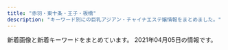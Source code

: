 ```yaml
---
title: "赤羽・東十条・王子・板橋"
description: "キーワード別にの巨乳アジアン・チャイナエステ嬢情報をまとめました。"
---
```


新着画像と新着キーワードをまとめています。
2021年04月05日の情報です。

<DmmAffiliateIns />
<KeywordTable
  shops={
    [
    {
        "url": "http://lastpara.net/",
        "station": "JR\u8d64\u7fbd\u99c5\u5357\u53e3",
        "name": "Last Paradise \uff5e\u30e9\u30b9\u30c8\u30d1\u30e9\u30c0\u30a4\u30b9\uff5e",
        "keywords": {
            "85": 9,
            "86": 4,
            "90": 2,
            "84": 4
        },
        "img_links": [
            "http://lastpara.net/image/cast/cast_287_1_l.jpg",
            "http://lastpara.net/image/cast/cast_286_1_s.jpg",
            "http://lastpara.net/image/cast/cast_256_1_s.jpg",
            "http://lastpara.net/image/cast/cast_287_1_s.jpg",
            "http://lastpara.net/image/cast/cast_263_1_l.jpg",
            "http://lastpara.net/image/cast/cast_261_1_l.jpg",
            "http://lastpara.net/image/cast/cast_259_1_l.jpg",
            "http://lastpara.net/image/cast/cast_286_1_l.jpg",
            "http://lastpara.net/image/cast/cast_263_1_s.jpg",
            "http://lastpara.net/img/event/camp_top_02.jpg",
            "http://lastpara.net/image/cast/cast_262_1_l.jpg",
            "http://lastpara.net/image/cast/cast_259_1_s.jpg",
            "http://lastpara.net/image/cast/cast_256_1_l.jpg",
            "http://lastpara.net/image/cast/cast_265_1_l.jpg",
            "http://lastpara.net/image/cast/cast_265_1_s.jpg",
            "http://lastpara.net/img/recuit.png",
            "http://lastpara.net/img/news-ttl.jpg",
            "http://lastpara.net/image/cast/cast_255_1_l.jpg"
        ]
    },
    {
        "name": "\u56de\u697d\u82d1",
        "keywords": {},
        "img_links": [
            "https://nippori-massage.com/images/esthe1.jpg",
            "https://nippori-massage.com/images/line_friend.png",
            "https://nippori-massage.com/staff/nana-s1.jpg",
            "https://nippori-massage.com/images/header3.png",
            "https://nippori-massage.com/icon/yelp.png",
            "https://nippori-massage.com/images/obi.jpg",
            "https://nippori-massage.com/images/main1.jpg",
            "https://nippori-massage.com/images/clear.png",
            "https://nippori-massage.com//icon/facebook.png",
            "https://nippori-massage.com/images/esthe2.jpg",
            "https://nippori-massage.com/room/room-l4.jpg",
            "https://nippori-massage.com/images/esthe4.jpg",
            "https://nippori-massage.com/staff/nana-l1.jpg",
            "https://nippori-massage.com/footer/footer-tel.png",
            "https://nippori-massage.com/staff/yui-s1.jpg",
            "https://nippori-massage.com/images/qrcode.png",
            "https://nippori-massage.com/line/line-qr.png",
            "https://nippori-massage.com/footer/footer-staff.png",
            "https://nippori-massage.com/icon/twitter.png",
            "https://scdn.line-apps.com/n/line_add_friends/btn/ja.png",
            "https://nippori-massage.com/icon/facebook.png",
            "https://nippori-massage.com/images/main-sp.jpg",
            "https://nippori-massage.com/room/room-l2.jpg",
            "https://nippori-massage.com/footer/footer-line.png",
            "https://nippori-massage.com/line/10min-coupon.png",
            "https://nippori-massage.com/room/room-l3.jpg",
            "https://nippori-massage.com/staff/yui-l1.jpg",
            "https://nippori-massage.com/icon/line.png",
            "https://nippori-massage.com/images/esthe3.jpg",
            "https://nippori-massage.com/room/room-l1.jpg"
        ],
        "station": "\u5c3e\u4e45\u99c5",
        "url": "https://nippori-massage.com/"
    },
    {
        "img_links": [
            "https://higashijujo-mensesthe.com/menu/info.png",
            "https://higashijujo-mensesthe.com/images/main1.jpg",
            "https://higashijujo-mensesthe.com/images/footer-r.png",
            "https://higashijujo-mensesthe.com/staff/lime-s1.jpg",
            "https://higashijujo-mensesthe.com/staff/kimi-l1.jpg",
            "https://higashijujo-mensesthe.com/staff/runa-s1.jpg",
            "https://higashijujo-mensesthe.com/menu/gallery.png",
            "https://higashijujo-mensesthe.com/2019/10/21/rika-s1.jpg",
            "https://higashijujo-mensesthe.com/staff/rika-l1.jpg",
            "https://higashijujo-mensesthe.com/staff/lime-l1.jpg",
            "https://higashijujo-mensesthe.com/2019/08/23/satomi-s1.jpg",
            "https://higashijujo-mensesthe.com/images/footer-l.png",
            "https://higashijujo-mensesthe.com/room/esthe1.jpg",
            "https://higashijujo-mensesthe.com/icon/yelp.png",
            "https://higashijujo-mensesthe.com/button/blog.png",
            "https://higashijujo-mensesthe.com/images/qrcode.png",
            "https://higashijujo-mensesthe.com/room/room-l1.jpg",
            "https://higashijujo-mensesthe.com/images/main-sp.jpg",
            "https://higashijujo-mensesthe.com/room/room-l4.jpg",
            "https://higashijujo-mensesthe.com/staff/satomi-l1.jpg",
            "https://higashijujo-mensesthe.com/menu/blog.png",
            "https://higashijujo-mensesthe.com/menu/friend.png",
            "https://higashijujo-mensesthe.com/staff/kimi-s1.jpg",
            "https://higashijujo-mensesthe.com/staff/runa-l1.jpg",
            "https://higashijujo-mensesthe.com/images/clear.png",
            "https://higashijujo-mensesthe.com/staff/rika-s1.jpg",
            "https://higashijujo-mensesthe.com/icon/facebook.png",
            "https://higashijujo-mensesthe.com/staff/satomi-s1.jpg",
            "https://higashijujo-mensesthe.com/2019/08/10/kimi-s1.jpg",
            "https://higashijujo-mensesthe.com/icon/twitter.png",
            "https://higashijujo-mensesthe.com/staff/kimi-s2.jpg",
            "https://higashijujo-mensesthe.com/menu/home.png",
            "https://higashijujo-mensesthe.com/staff/kimi-l2.jpg",
            "https://higashijujo-mensesthe.com/2020/02/29/lime-s1.jpg",
            "https://higashijujo-mensesthe.com/room/esthe3.jpg",
            "https://higashijujo-mensesthe.com/room/room-l3.jpg",
            "https://higashijujo-mensesthe.com/room/room-l2.jpg",
            "https://higashijujo-mensesthe.com/images/flower.png",
            "https://higashijujo-mensesthe.com/images/header3.png",
            "https://higashijujo-mensesthe.com/2019/08/22/runa-s1.jpg",
            "https://higashijujo-mensesthe.com/room/esthe2.jpg",
            "https://higashijujo-mensesthe.com/images/camp.jpg",
            "https://higashijujo-mensesthe.com/button/home.png",
            "https://higashijujo-mensesthe.com/button/staff.png",
            "https://higashijujo-mensesthe.com/icon/line.png"
        ],
        "url": "https://higashijujo-mensesthe.com/",
        "name": "Love Sea",
        "keywords": {},
        "station": "JR\u6771\u5341\u6761\u99c5\u5317\u53e3"
    },
    {
        "keywords": {
            "C": 15
        },
        "url": "http://oji.pink/",
        "img_links": [
            "http://oji.pink/images/zi_link.png",
            "http://oji.pink/images/top.jpg",
            "http://oji.pink/images/g7.jpg",
            "http://oji.pink/images/r4.jpg",
            "http://oji.pink/images/zi_staff.png",
            "http://oji.pink/images/new1.jpg",
            "http://oji.pink/images/yuki.jpg",
            "http://oji.pink/images/r3.jpg",
            "http://oji.pink/images/r2.jpg",
            "http://oji.pink/images/g0.jpg",
            "http://oji.pink/images/g2.jpg",
            "http://oji.pink/images/g1.jpg",
            "http://oji.pink/images/aki.jpg",
            "http://oji.pink/images/3.png",
            "http://oji.pink/images/g5.jpg",
            "http://oji.pink/images/mobile.jpg",
            "http://oji.pink/images/r1.jpg",
            "http://oji.pink/images/1.png"
        ],
        "station": "JR\u738b\u5b50\u99c5\u5317\u53e3",
        "name": "\u7f8e\u5065"
    },
    {
        "url": "http://www.e-baby.work/",
        "img_links": [
            "http://www.e-baby.work/img/all/loader.png",
            "http://www.e-baby.work/img/all/icon2.png",
            "http://www.e-baby.work/staff/yuka1.jpg",
            "http://www.e-baby.work/staff/haru1.jpg",
            "http://www.e-baby.work/staff/maya1.jpg",
            "http://www.e-baby.work/staff/kumi1.jpg",
            "http://www.e-baby.work/staff/kumic.jpg",
            "http://www.e-baby.work/staff/rina1.jpg",
            "http://www.e-baby.work/staff/karen1.jpg"
        ],
        "keywords": {
            "86": 2,
            "87": 1,
            "D": 3,
            "84": 1,
            "89": 1,
            "C": 1,
            "E": 2,
            "85": 1
        },
        "station": "JR\u8d64\u7fbd\u99c5\u6771\u53e3",
        "name": "\u30a2\u30a4\u30ea\u30b9"
    },
    {
        "station": "JR\u8d64\u7fbd\u99c5\u5357\u53e3",
        "name": "Only one \uff5e\u30aa\u30f3\u30ea\u30fc\u30ef\u30f3\uff5e",
        "url": "http://www.roserelaxation.info/",
        "keywords": {},
        "img_links": [
            "http://www.roserelaxation.info/upload/201712/thumb_dis/1512155748.jpg",
            "http://www.roserelaxation.info/upload/202008/1598846272.jpg",
            "http://www.roserelaxation.info/upload/201807/thumb/1531195952.jpg",
            "http://www.roserelaxation.info/upload/images/20170706_091357.jpg",
            "http://www.roserelaxation.info/upload/images/20170613_104732.jpg",
            "http://www.roserelaxation.info/upload/images/20170525_102731.jpg",
            "http://www.roserelaxation.info/upload/images/20171214_032900.jpg",
            "http://www.roserelaxation.info/upload/201807/1531195547.jpg",
            "http://www.roserelaxation.info/upload/201707/1499300573.jpg",
            "http://www.roserelaxation.info/upload/images/20171206_132851.jpg",
            "http://www.roserelaxation.info/upload/201712/thumb/1512155748.jpg",
            "http://www.roserelaxation.info/upload/201808/thumb_dis/1535596152.jpg",
            "http://www.roserelaxation.info/upload/201801/thumb/1517150493.jpg",
            "http://www.roserelaxation.info/upload/202007/thumb_dis/1594636684.jpg",
            "http://www.roserelaxation.info/upload/201807/thumb_dis/1531195952.jpg",
            "http://www.roserelaxation.info/upload/202007/1594636246.jpg",
            "http://www.roserelaxation.info/upload/202007/thumb/1594636246.jpg",
            "http://www.roserelaxation.info/upload/images/20171206_132823.jpg",
            "http://www.roserelaxation.info/upload/images/20171206_133002.jpg",
            "http://www.roserelaxation.info/upload/202007/thumb/1594636684.jpg",
            "http://www.roserelaxation.info/upload/201801/1517150493.jpg",
            "http://www.roserelaxation.info/upload/202007/thumb_dis/1594636246.jpg",
            "http://www.roserelaxation.info/upload/202007/thumb_dis/1594636355.jpg",
            "http://www.roserelaxation.info/upload/201708/1502280972.jpg",
            "http://www.roserelaxation.info/upload/202007/thumb/1594636355.jpg",
            "http://www.roserelaxation.info/upload/201807/thumb/1531195547.jpg",
            "http://www.roserelaxation.info/upload/201807/thumb_dis/1531197286.jpg",
            "http://www.roserelaxation.info/upload/202007/thumb_dis/1594636322.jpg",
            "http://www.roserelaxation.info/upload/201807/1531197286.jpg",
            "http://www.roserelaxation.info/upload/202007/1594636684.jpg",
            "http://www.roserelaxation.info/upload/images/20171206_132919.jpg",
            "http://www.roserelaxation.info/upload/201807/thumb_dis/1531195547.jpg",
            "http://www.roserelaxation.info/upload/201708/thumb_dis/1502280972.jpg",
            "http://www.roserelaxation.info/upload/202007/1594636355.jpg",
            "http://www.roserelaxation.info/upload/201801/thumb_dis/1517150493.jpg",
            "http://www.roserelaxation.info/upload/201712/1512155748.jpg",
            "http://www.roserelaxation.info/upload/201807/1531195952.jpg"
        ]
    },
    {
        "url": "http://kissyourelax.xyz/",
        "keywords": {},
        "name": "Kiss you",
        "station": "JR\u8d64\u7fbd\u99c5",
        "img_links": [
            "http://kissyourelax.xyz/uploads/191213/1-19121315493M58.jpg",
            "http://kissyourelax.xyz/uploads/190712/1-1ZG2111A3147.jpg",
            "http://kissyourelax.xyz/uploads/190422/1-1Z422143352a6.jpg",
            "http://kissyourelax.xyz/uploads/190625/1-1Z625204313L6.jpg",
            "http://kissyourelax.xyz/uploads/190426/1-1Z4261G229208.jpg",
            "http://kissyourelax.xyz/uploads/190920/1-1Z9200Z645220.jpg",
            "http://kissyourelax.xyz/uploads/200929/1-200929125H1111.jpg",
            "http://kissyourelax.xyz/uploads/190426/1-1Z4261G1591I.jpg",
            "http://kissyourelax.xyz/uploads/200812/1-200Q212540D24.jpg",
            "http://kissyourelax.xyz/uploads/190712/1-1ZG2111F3448.jpg",
            "http://kissyourelax.xyz/uploads/191129/1-191129154603T5.jpg",
            "http://kissyourelax.xyz/uploads/190426/1-1Z4261G221600.jpg",
            "http://kissyourelax.xyz/uploads/190625/1-1Z625203Q3N2.jpg",
            "http://kissyourelax.xyz/uploads/200812/1-200Q2125423452.jpg",
            "http://kissyourelax.xyz/uploads/191213/1-1912131550052E.jpg",
            "http://kissyourelax.xyz/uploads/190514/1-1Z5140R044351.jpg",
            "http://kissyourelax.xyz/uploads/190514/1-1Z5140R02A31.jpg",
            "http://kissyourelax.xyz/uploads/190802/1-1ZP20P91YN.jpg",
            "http://kissyourelax.xyz/uploads/190802/1-1ZP20P930U4.jpg",
            "http://kissyourelax.xyz/img/botton.jpg",
            "http://kissyourelax.xyz/uploads/190422/1-1Z422144244F3.jpg",
            "http://kissyourelax.xyz/uploads/200929/1-200929125F62K.jpg",
            "http://kissyourelax.xyz/uploads/190422/1-1Z42214343N22.jpg",
            "http://kissyourelax.xyz/img/s0.png"
        ]
    },
    {
        "url": "http://esthe-japan.work/flower/",
        "station": "JR\u8d64\u7fbd\u99c5\u5357\u6539\u672d\u53e3(\u6771)",
        "keywords": {
            "\u30bb\u30af\u30b7\u30fc": 6,
            "89": 3,
            "98": 1,
            "88": 3,
            "87": 3
        },
        "img_links": [
            "http://esthe-japan.work/flower/upload/202004/1588153474.png"
        ],
        "name": "FLOWER"
    },
    {
        "name": "GOOD TIME",
        "station": "\u8d64\u7fbd\u5ca9\u6df5\u99c52\u756a\u51fa\u53e3",
        "url": "http://www.goodtime.iesjp.com/",
        "img_links": [
            "http://www.goodtime.iesjp.com/photo_news/upimg/1591860540114b630a_0.jpg",
            "http://www.goodtime.iesjp.com/images/m-top-right03.jpg",
            "http://www.goodtime.iesjp.com/files/003.jpg",
            "http://www.goodtime.iesjp.com/photo_news/upimg/9551260612c3a834b0_0.jpg",
            "http://www.goodtime.iesjp.com/images/m-top-right04.jpg",
            "http://www.goodtime.iesjp.com/images/m-head.jpg",
            "http://www.goodtime.iesjp.com/images/m-top-right02.jpg",
            "http://www.goodtime.iesjp.com/images/top-left01.jpg",
            "http://www.goodtime.iesjp.com/files/006.jpg",
            "http://www.goodtime.iesjp.com/photo_news/upimg/39901600bd6533312b_0.jpg",
            "http://www.goodtime.iesjp.com/images/m-top-right01.jpg",
            "http://www.goodtime.iesjp.com/files/004.jpg",
            "http://www.goodtime.iesjp.com/images/m-right.jpg",
            "http://www.goodtime.iesjp.com/images/m-yejiao.jpg",
            "http://www.goodtime.iesjp.com/photo_news/upimg/529386029caabbb08f_0.jpg",
            "http://www.goodtime.iesjp.com/images/m-left.jpg",
            "http://www.goodtime.iesjp.com/files/001.jpg",
            "http://www.goodtime.iesjp.com/photo_news/upimg/43415603819cc9fd0d_1.jpg",
            "http://www.goodtime.iesjp.com/images/m-top03.jpg",
            "http://www.goodtime.iesjp.com/files/002.jpg",
            "http://www.goodtime.iesjp.com/photo_news/upimg/2288060497ed9031e6_0.jpg",
            "http://www.goodtime.iesjp.com/images/m-top02.jpg",
            "http://www.goodtime.iesjp.com/images/call.png",
            "http://www.goodtime.iesjp.com/photo_news/upimg/20911603de0e3ad912_0.jpg"
        ],
        "keywords": {
            "\u30bb\u30af\u30b7\u30fc": 3,
            "F": 2,
            "87": 8,
            "89": 2,
            "D": 8
        }
    },
    {
        "keywords": {
            "\u30bb\u30af\u30b7\u30fc": 5
        },
        "img_links": [
            "http://www.crossu.xyz/templets/default/picture/head.jpg",
            "http://www.crossu.xyz/uploads/191119/1-19111915043V27.jpg",
            "http://www.crossu.xyz/templets/default/picture/rec1.png",
            "http://www.crossu.xyz/uploads/180620/1-1P62010193X63.jpg",
            "http://www.crossu.xyz/uploads/190924/1-1Z9241056212J.jpg",
            "http://www.crossu.xyz/uploads/181211/1-1Q2111433162D.jpg",
            "http://www.crossu.xyz/templets/default/picture/interior_t.jpg",
            "http://www.crossu.xyz/uploads/200528/1-20052Q52142229.jpg",
            "http://www.crossu.xyz/uploads/180621/1-1P621101232H4.jpg",
            "http://www.crossu.xyz/uploads/191129/1-19112914393CK.jpg",
            "http://www.crossu.xyz/uploads/180620/1-1P62010154K00.png",
            "http://www.crossu.xyz/uploads/allimg/180620/1-1P6201013133b.jpg",
            "http://www.crossu.xyz/templets/default/picture/news.jpg",
            "http://www.crossu.xyz/templets/default/picture/staff_t.jpg"
        ],
        "name": "\u685c\u306e\u604b",
        "station": "JR\u738b\u5b50\u99c5\u5317\u53e3",
        "url": "http://www.crossu.xyz/"
    },
    {
        "img_links": [
            "http://shanshan-esthe.com/img/sta0.jpg",
            "http://shanshan-esthe.com/img/st14.jpg",
            "http://shanshan-esthe.com/img/sta14.jpg",
            "http://shanshan-esthe.com/img/no.png",
            "http://shanshan-esthe.com/img/st16.jpg"
        ],
        "url": "http://shanshan-esthe.com/",
        "name": "\u9999\u9999",
        "keywords": {
            "D": 2,
            "86": 2
        },
        "station": "JR\u6771\u5341\u6761\u99c5\u5317\u53e3"
    },
    {
        "name": "\u30d7\u30ea\u30f3\u30b9",
        "station": "JR\u738b\u5b50\u99c5\u5317\u53e3",
        "img_links": [
            "http://prince.tyo.cm/images/info.jpg",
            "http://prince.tyo.cm/images/s_staff.jpg",
            "http://prince.tyo.cm/images/s_info.jpg",
            "http://prince.tyo.cm/images/top.jpg",
            "http://prince.tyo.cm/photos/sites/76/2021/03/2021033009493387.jpg",
            "http://prince.tyo.cm/photos/sites/76/2021/03/2021033009493237.jpg",
            "http://prince.tyo.cm/images/ac2.jpg",
            "http://prince.tyo.cm/images/s_pick.jpg",
            "http://prince.tyo.cm/photos/sites/76/2021/03/202103300949326.jpg",
            "http://prince.tyo.cm/photos/sites/76/2021/03/2021033009493184.jpg",
            "http://prince.tyo.cm/photos/sites/76/2021/03/2021033009493063.jpg",
            "http://prince.tyo.cm/images/s_cautions.jpg",
            "http://prince.tyo.cm/images/ac1.jpg",
            "http://prince.tyo.cm/images/ac3.jpg",
            "http://prince.tyo.cm/photos/sites/76/2021/03/2021033009493042.jpg",
            "http://prince.tyo.cm/images/s_news.jpg",
            "http://prince.tyo.cm/images/mobile.jpg",
            "http://prince.tyo.cm/images/ac4.jpg"
        ],
        "url": "http://prince.tyo.cm/",
        "keywords": {
            "86": 7,
            "85": 28,
            "89": 7,
            "D": 35,
            "C": 7
        }
    },
    {
        "name": "\u3084\u3059\u3089\u304e",
        "img_links": [],
        "url": "http://tenpo5.iest.info/",
        "keywords": {},
        "station": "JR\u738b\u5b50\u99c5\u5317\u53e3"
    },
    {
        "name": "Darling \uff5e\u30c0\u30fc\u30ea\u30f3\uff5e",
        "station": "JR\u8d64\u7fbd\u99c5\u5357\u53e3",
        "keywords": {
            "86": 1,
            "D": 5,
            "87": 4
        },
        "url": "http://www.darling.esjp.info/",
        "img_links": [
            "http://www.darling.esjp.info/img/stt.jpg",
            "http://www.darling.esjp.info/img/nav-001.png",
            "http://www.darling.esjp.info/files/003.jpg",
            "http://www.darling.esjp.info/files/002.jpg",
            "http://www.darling.esjp.info/img/top01.png",
            "http://www.darling.esjp.info/img/nav-005.png",
            "http://www.darling.esjp.info/files/007.jpg",
            "http://www.darling.esjp.info/img/nav-006.png",
            "http://www.darling.esjp.info/img/nav-004.png",
            "http://www.darling.esjp.info/img/tel.png",
            "http://www.darling.esjp.info/files/008.jpg",
            "http://www.darling.esjp.info/img/stb.jpg",
            "http://www.darling.esjp.info/img/nav-002.png",
            "http://www.darling.esjp.info/files/001.jpg",
            "http://www.darling.esjp.info/img/nav-003.png"
        ]
    },
    {
        "keywords": {
            "82": 2,
            "86": 4,
            "84": 2,
            "87": 2
        },
        "station": "JR\u8d64\u7fbd\u99c5\u6771\u53e3",
        "name": "\u30c0\u30fc\u30ea\u30f3",
        "url": "http://angel-aroma.net/",
        "img_links": [
            "http://angel-aroma.net/img/m5.jpg",
            "http://angel-aroma.net/img/m3.jpg",
            "http://angel-aroma.net/img/m10.jpg",
            "http://angel-aroma.net/img/qr.jpg",
            "http://angel-aroma.net/img/stafft.jpg",
            "http://angel-aroma.net/img/sta6.jpg",
            "http://angel-aroma.net/img/m20.jpg",
            "http://angel-aroma.net/img/m30.jpg",
            "http://angel-aroma.net/img/sta2.jpg",
            "http://angel-aroma.net/img/top.jpg",
            "http://angel-aroma.net/img/sta1.jpg",
            "http://angel-aroma.net/img/m1.jpg",
            "http://angel-aroma.net/img/sta3.jpg",
            "http://angel-aroma.net/img/m4.jpg",
            "http://angel-aroma.net/img/sta5.jpg",
            "http://angel-aroma.net/img/m2.jpg",
            "http://angel-aroma.net/img/no.png",
            "http://angel-aroma.net/img/m6.jpg"
        ]
    },
    {
        "url": "http://yuri.msa.jp/",
        "station": "JR\u6771\u5341\u6761\u99c5\u5317\u53e3",
        "keywords": {
            "84": 3,
            "83": 3,
            "85": 3,
            "86": 3
        },
        "img_links": [
            "http://yuri.msa.jp/layer/images/top/top_02.jpg",
            "http://yuri.msa.jp/images/staff_06.jpg",
            "http://yuri.msa.jp/images/staff_03.jpg",
            "http://yuri.msa.jp/images/wenzi-staff.png",
            "http://yuri.msa.jp/images/ser4.jpg",
            "http://yuri.msa.jp/images/ser3.jpg",
            "http://yuri.msa.jp/images/staff_02.jpg",
            "http://yuri.msa.jp/images/top1.jpg",
            "http://yuri.msa.jp/images/s_info.png",
            "http://yuri.msa.jp/images/info.png",
            "http://yuri.msa.jp/images/1.jpg",
            "http://yuri.msa.jp/images/staff_bj4.png",
            "http://yuri.msa.jp/images/staff_bj1.png",
            "http://yuri.msa.jp/layer/images/top.jpg",
            "http://yuri.msa.jp/layer/images/top/top_01.jpg",
            "http://yuri.msa.jp/layer/images/top/top_04.jpg",
            "http://yuri.msa.jp/images/ser1.jpg",
            "http://yuri.msa.jp/images/ser2.jpg",
            "http://yuri.msa.jp/images/staff_04.jpg",
            "http://yuri.msa.jp/images/top2.jpg",
            "http://yuri.msa.jp/layer/images/top/top_05.jpg",
            "http://yuri.msa.jp/images/s_service.png",
            "http://yuri.msa.jp/layer/images/top/top_08.png",
            "http://yuri.msa.jp/layer/images/top/top_06.jpg",
            "http://yuri.msa.jp/layer/images/top/top_03.jpg",
            "http://yuri.msa.jp/images/staff_01.jpg"
        ],
        "name": "\u767e\u5408"
    },
    {
        "name": "\u83ef\u8276",
        "station": "JR\u8d64\u7fbd\u99c5\u6771\u53e3",
        "url": "http://ka-en.work/",
        "keywords": {
            "87": 1,
            "C": 17,
            "84": 1,
            "86": 2,
            "D": 5,
            "88": 2,
            "E": 3,
            "85": 12
        },
        "img_links": [
            "http://ka-en.work/sp/img/time.jpg",
            "http://ka-en.work/img/mo.png",
            "http://ka-en.work/sp/img/st8.jpg",
            "http://ka-en.work/img/s7.jpg",
            "http://ka-en.work/img/acc2.jpg",
            "http://ka-en.work/img/st9.jpg",
            "http://ka-en.work/sp/img/st2.jpg",
            "http://ka-en.work/img/acc5.jpg",
            "http://ka-en.work/img/s9.jpg",
            "http://ka-en.work/sp/img/t-t.jpg",
            "http://ka-en.work/sp/img/sys.jpg",
            "http://ka-en.work/sp/img/acc1.jpg",
            "http://ka-en.work/img/botton.jpg",
            "http://ka-en.work/sp/img/kanban.jpg",
            "http://ka-en.work/img/botton5.jpg",
            "http://ka-en.work/img/acc4.jpg",
            "http://ka-en.work/img/st8.jpg",
            "http://ka-en.work/img/s6.jpg",
            "http://ka-en.work/sp/img/pc.jpg",
            "http://ka-en.work/img/acc1.jpg",
            "http://ka-en.work/img/botton3.jpg",
            "http://ka-en.work/img/st7.jpg",
            "http://ka-en.work/sp/img/st4.jpg",
            "http://ka-en.work/img/st4.jpg",
            "http://ka-en.work/img/s4.jpg",
            "http://ka-en.work/sp/img/t-s.jpg",
            "http://ka-en.work/img/fla-1.jpg",
            "http://ka-en.work/img/st1.jpg",
            "http://ka-en.work/img/st2.jpg",
            "http://ka-en.work/sp/img/acc2.jpg",
            "http://ka-en.work/img/kanban.jpg",
            "http://ka-en.work/img/st6.jpg",
            "http://ka-en.work/img/acc3.jpg",
            "http://ka-en.work/sp/img/pic.jpg",
            "http://ka-en.work/sp/img/st3.jpg",
            "http://ka-en.work/img/fla-3.jpg",
            "http://ka-en.work/sp/img/t-o.jpg",
            "http://ka-en.work/img/s2.jpg",
            "http://ka-en.work/img/s3.jpg",
            "http://ka-en.work/img/botton6.jpg",
            "http://ka-en.work/sp/img/t-a.jpg",
            "http://ka-en.work/img/botton4.jpg",
            "http://ka-en.work/sp/img/st6.jpg",
            "http://ka-en.work/sp/img/acc3.jpg",
            "http://ka-en.work/img/head.jpg",
            "http://ka-en.work/img/foot.jpg",
            "http://ka-en.work/sp/img/p-4.jpg",
            "http://ka-en.work/sp/img/st7.jpg",
            "http://ka-en.work/sp/img/st1.jpg",
            "http://ka-en.work/sp/img/acc4.jpg",
            "http://ka-en.work/sp/img/cam.jpg",
            "http://ka-en.work/sp/img/p-9.jpg",
            "http://ka-en.work/sp/img/st10.jpg",
            "http://ka-en.work/img/s10.jpg",
            "http://ka-en.work/sp/img/t-r.jpg",
            "http://ka-en.work/sp/img/botton.jpg",
            "http://ka-en.work/sp/img/p-10.jpg",
            "http://ka-en.work/img/st3.jpg",
            "http://ka-en.work/sp/img/acc5.jpg",
            "http://ka-en.work/img/botton2.jpg",
            "http://ka-en.work/sp/img/info.jpg",
            "http://ka-en.work/img/fla-2.jpg",
            "http://ka-en.work/sp/img/tit.jpg",
            "http://ka-en.work/sp/img/tel.jpg",
            "http://ka-en.work/sp/img/add.jpg",
            "http://ka-en.work/sp/img/st9.jpg",
            "http://ka-en.work/img/st10.jpg"
        ]
    },
    {
        "url": "https://www.sinraku.work/",
        "station": "JR\u8d64\u7fbd\u99c5\u6771\u53e3",
        "img_links": [
            "https://www.sinraku.work/images/menu/staff.png",
            "https://www.sinraku.work/images/news.jpg",
            "https://www.sinraku.work/img/kai1.jpg",
            "https://www.sinraku.work/images/menu/top.png",
            "https://www.sinraku.work/staff/rina.jpg",
            "https://www.sinraku.work/staff/koko.jpg",
            "https://www.sinraku.work/img/rina1.jpg",
            "https://www.sinraku.work/img/rina2.jpg",
            "https://www.sinraku.work/img/miho2.jpg",
            "https://www.sinraku.work/images/rec.jpg",
            "https://www.sinraku.work/images/int2.png",
            "https://www.sinraku.work/staff/kai.jpg",
            "https://www.sinraku.work/images/tel.png",
            "https://www.sinraku.work/img/koko2.jpg",
            "https://www.sinraku.work/images/tg.png",
            "https://www.sinraku.work/img/kai2.jpg",
            "https://www.sinraku.work/images/int1.jpg",
            "https://www.sinraku.work/images/time.jpg",
            "https://www.sinraku.work/staff/miho.jpg",
            "https://www.sinraku.work/images/sys.png",
            "https://www.sinraku.work/images/staff_t.jpg",
            "https://www.sinraku.work/images/menu/interior.png",
            "https://www.sinraku.work/images/interior_t.jpg",
            "https://www.sinraku.work/img/koko1.jpg",
            "https://www.sinraku.work/img/miho1.jpg"
        ],
        "name": "\u5fc3\u697d",
        "keywords": {}
    },
    {
        "keywords": {},
        "url": "http://www.l-yuri.work/",
        "station": "\u84ee\u6839\u99c5\u6771\u53e3",
        "name": "\u767e\u5408",
        "img_links": [
            "http://www.l-yuri.work/images/sys.png",
            "http://www.l-yuri.work/images/4.png",
            "http://www.l-yuri.work/staff/rina.jpg",
            "http://www.l-yuri.work/images/2.png",
            "http://www.l-yuri.work/images/tg.jpg",
            "http://www.l-yuri.work/images/news.png",
            "http://www.l-yuri.work/staff/yuki.jpg",
            "http://www.l-yuri.work/staff/aki.jpg",
            "http://www.l-yuri.work/images/1.png",
            "http://www.l-yuri.work/images/int2.png",
            "http://www.l-yuri.work/images/int1.png",
            "http://www.l-yuri.work/img/aki1.jpg",
            "http://www.l-yuri.work/images/s1.png",
            "http://www.l-yuri.work/images/interior_t.jpg",
            "http://www.l-yuri.work/images/tel.jpg",
            "http://www.l-yuri.work/img/emi1.jpg",
            "http://www.l-yuri.work/img/rina1.jpg",
            "http://www.l-yuri.work/images/head.jpg",
            "http://www.l-yuri.work/images/h_line.jpg",
            "http://www.l-yuri.work/images/3.png",
            "http://www.l-yuri.work/images/mobile.jpg",
            "http://www.l-yuri.work/images/staff_t.jpg",
            "http://www.l-yuri.work/img/yuki1.jpg",
            "http://www.l-yuri.work/staff/emi.jpg"
        ]
    },
    {
        "keywords": {
            "86": 8,
            "E": 6,
            "85": 2,
            "D": 10,
            "87": 6,
            "C": 15
        },
        "name": "Cocosia \uff5e\u30b3\u30b3\u30b7\u30a2\uff5e",
        "url": "http://www.cocosia.work/",
        "img_links": [
            "http://www.cocosia.work/staff/mika.jpg",
            "http://www.cocosia.work/img/i_tel.png",
            "http://www.cocosia.work/staff/hina1.jpg",
            "http://www.cocosia.work/img/concept.jpg",
            "http://www.cocosia.work/staff/yuyu.jpg",
            "http://www.cocosia.work/img/int1.jpg",
            "http://www.cocosia.work/staff/mao.jpg",
            "http://www.cocosia.work/staff/mika1.jpg",
            "http://www.cocosia.work/staff/riya1.jpg",
            "http://www.cocosia.work/img/bn_howto_sp.jpg",
            "http://www.cocosia.work/img/int1_sp.jpg",
            "http://www.cocosia.work/img/int3_sp.jpg",
            "http://www.cocosia.work/staff/hina.jpg",
            "http://www.cocosia.work/img/bn_contact.jpg",
            "http://www.cocosia.work/img/header_info.png",
            "http://www.cocosia.work/staff/yuyu1.jpg",
            "http://www.cocosia.work/staff/rea.jpg",
            "http://www.cocosia.work/img/concept_sp.jpg",
            "http://www.cocosia.work/staff/riya.jpg",
            "http://www.cocosia.work/img/bn_contact_sp.jpg",
            "http://www.cocosia.work/img/int2_sp.jpg",
            "http://www.cocosia.work/img/int3.jpg",
            "http://www.cocosia.work/img/int2.jpg",
            "http://www.cocosia.work/staff/rea1.jpg",
            "http://www.cocosia.work/staff/mao1.jpg",
            "http://www.cocosia.work/img/bn_howto.jpg"
        ],
        "station": "JR\u8d64\u7fbd\u99c5\u897f\u53e3"
    },
    {
        "station": "JR\u8d64\u7fbd\u99c5\u5357\u53e3",
        "url": "http://flower.este88.com/",
        "img_links": [
            "http://flower.este88.com/images/m02.jpg",
            "http://flower.este88.com/i/images/access6.jpg",
            "http://flower.este88.com/gals/erika1.jpg",
            "http://flower.este88.com/images/kp01.jpg",
            "http://flower.este88.com/i/images/access3.jpg",
            "http://flower.este88.com/i/images/access7.jpg",
            "http://flower.este88.com/images/m01.jpg",
            "http://flower.este88.com/images/m05.jpg",
            "http://flower.este88.com/gals/haruka1.jpg",
            "http://flower.este88.com/images/m04.jpg",
            "http://flower.este88.com/images/dot.png",
            "http://flower.este88.com/gals/riri1.jpg",
            "http://flower.este88.com/i/images/access1.jpg",
            "http://flower.este88.com/i/images/access4.jpg",
            "http://flower.este88.com/images/m03.jpg",
            "http://flower.este88.com/gals/emi1.jpg",
            "http://flower.este88.com/i/images/access5.jpg",
            "http://flower.este88.com/i/images/access2.jpg",
            "http://flower.este88.com/gals/yuuna1.jpg",
            "http://flower.este88.com/gals/moe1.jpg",
            "http://flower.este88.com/images/img1.jpg"
        ],
        "keywords": {},
        "name": "Flower"
    },
    {
        "keywords": {},
        "url": "http://mens-esthe-hitomebore.com/",
        "station": "JR\u8d64\u7fbd\u99c5\u5357\u53e3",
        "name": "\u521d\u604b",
        "img_links": [
            "http://mens-esthe-hitomebore.com/images/sample2.png",
            "http://mens-esthe-hitomebore.com/images/hina.png",
            "http://mens-esthe-hitomebore.com/images/yuki.png",
            "http://mens-esthe-hitomebore.com/images/photo03.jpg",
            "http://mens-esthe-hitomebore.com/images/sample1-1.png",
            "http://mens-esthe-hitomebore.com/images/totop.png"
        ]
    },
    {
        "name": "Aroma Dream \uff5e\u30a2\u30ed\u30de\u30c9\u30ea\u30fc\u30e0\uff5e",
        "img_links": [
            "https://dream.ests.jp/images/top.png",
            "https://dream.ests.jp/photos/sites/12/2021/03/2021031110483021.jpg",
            "https://dream.ests.jp/photos/sites/12/2021/03/2021031110482744.jpg",
            "https://dream.ests.jp/images/mobile.jpg",
            "https://dream.ests.jp/images/s_pick.png",
            "https://dream.ests.jp/images/line.png",
            "https://dream.ests.jp/images/news_bj3.jpg",
            "https://dream.ests.jp/images/end.png",
            "https://dream.ests.jp/images/new.jpg",
            "https://dream.ests.jp/images/2.jpg",
            "https://dream.ests.jp/images/s_therapist.jpg",
            "https://dream.ests.jp/images/staff_bj3.jpg",
            "https://dream.ests.jp/photos/sites/12/2021/03/2021031110482840.jpg",
            "https://dream.ests.jp/images/1.jpg",
            "https://dream.ests.jp/images/s_news.jpg",
            "https://dream.ests.jp/photos/sites/12/2021/03/2021031110483161.jpg"
        ],
        "url": "https://dream.ests.jp/",
        "station": "JR\u8d64\u7fbd\u99c5\u6771\u53e3",
        "keywords": {
            "C": 9,
            "D": 6,
            "E": 1,
            "86": 4,
            "85": 2,
            "87": 1
        }
    },
    {
        "keywords": {
            "D": 41,
            "85": 6,
            "86": 24,
            "88": 11
        },
        "name": "\u5922\u3054",
        "url": "https://yumego.tyo.cm/",
        "station": "JR\u5341\u6761\u99c5\u5357\u53e3",
        "img_links": [
            "https://yumego.tyo.cm/images/maining.jpg",
            "https://yumego.tyo.cm/photos/sites/83/2020/12/2020120108205393.jpg",
            "https://yumego.tyo.cm/images/sp_tit_new.png",
            "https://yumego.tyo.cm/images/img_tel.png",
            "https://yumego.tyo.cm/images/room4.jpg",
            "https://yumego.tyo.cm/images/tit_therapist.png",
            "https://yumego.tyo.cm/photos/sites/83/2020/12/2020120610415359.jpg",
            "https://yumego.tyo.cm/images/tit_staff02.png",
            "https://yumego.tyo.cm/photos/sites/83/2020/12/2020120610415351.jpg",
            "https://yumego.tyo.cm/images/sp_tit_staff02.png",
            "https://yumego.tyo.cm/images/sp_tit_twitter.png",
            "https://yumego.tyo.cm/images/room2.jpg",
            "https://yumego.tyo.cm/images/tit_staff01.png",
            "https://yumego.tyo.cm/images/sp_tit_staff01.png",
            "https://yumego.tyo.cm/images/room3.jpg",
            "https://yumego.tyo.cm/images/tit_twitter.png",
            "https://yumego.tyo.cm/photos/sites/83/2021/02/2021020212253138.jpg",
            "https://yumego.tyo.cm/photos/sites/83/2020/12/2020120108205259.jpg",
            "https://yumego.tyo.cm/photos/sites/83/2020/12/2020120610415227.jpg",
            "https://yumego.tyo.cm/images/sp_top.jpg",
            "https://yumego.tyo.cm/photos/sites/83/2021/03/2021033013471620.jpg",
            "https://yumego.tyo.cm/photos/sites/83/2020/12/2020120108205582.jpg",
            "https://yumego.tyo.cm/images/tit_new.png",
            "https://yumego.tyo.cm/images/top.jpg",
            "https://yumego.tyo.cm/photos/sites/83/2020/12/2020120802122351.jpg",
            "https://yumego.tyo.cm/images/room1.jpg",
            "https://yumego.tyo.cm/images/sp_tit_therapist.png",
            "https://yumego.tyo.cm/photos/sites/83/2020/12/2020120802122165.jpg"
        ]
    }
]
}
/>
<DmmAffiliateScript />
